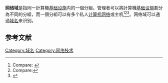 '''网络域'''是指同一計算機[[基础设施|基础设施]]内的一個分組，管理者可以將計算機[[基础设施|基础设施]]劃分為不同的分組，而一個分組可以有多个私人[[计算机网络|计算机网络]]或主机<ref>Compare: {{Cite book|last=Anderson|edition=2|accessdate=2015-08-18|isbn=9781136398988|page=260|publication-date=2004|publisher=Routledge|location=Oxford|url=https://books.google.com/books?id=Z7p6tXtEXfIC|first=Howard|title=Higher National Computing|year=2001|first3=Bruce|last3=Hellingsworth|first2=Sharon|last2=Yull|quote=A network domain is more formally defined as a group for servers controlled by a primary domain controller. The idea is that this group of servers can behave as a single combined unit.|archive-date=2016-04-27|archive-url=https://web.archive.org/web/20160427035210/https://books.google.com/books?id=Z7p6tXtEXfIC|dead-url=no}}</ref><ref>Compare:{{Cite book|last=Chen|first=Lidong|last2=Gong|first2=Guang|title=Communication System Security|url=https://books.google.com/books?id=ooDV8MQiO_cC|series=Chapman & Hall/CRC Cryptography and Network Security Series|publisher=CRC Press|publication-date=2012|page=313|isbn=9781439840368|accessdate=2015-08-18|quote=The terminology, ''network domain'', comes from the cellular systems. Traditionally, a cellular service provider owns not only radio frequency spectrums but also certain network infrastructure, for example, base stations, switches, and servers. All these entities are connected through wired network to provide telephony service. A network domain is the wired portion of an operator's network.|archive-date=2016-05-13|archive-url=https://web.archive.org/web/20160513010214/https://books.google.com/books?id=ooDV8MQiO_cC|dead-url=no}}</ref><ref>{{Cite web|title=RFC: 920 - Domain Requirements|url=https://www.rfc-editor.org/rfc/rfc920.txt|accessdate=27 January 2019|author=Postel|date=October 1984|first=J|work=Internet Engineering Task Force|archive-date=2021-01-12|archive-url=https://web.archive.org/web/20210112055314/https://www.rfc-editor.org/rfc/rfc920.txt|dead-url=no}}</ref>。网络域可以通過[[域名|域名]]来识别。

== 参考文献 ==
{{Reflist}}

[[Category:域名|Category:域名]]
[[Category:网络技术|Category:网络技术]]